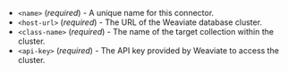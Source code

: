 - `<name>` (_required_) - A unique name for this connector.
- `<host-url>` (_required_) - The URL of the Weaviate database cluster.
- `<class-name>` (_required_) - The name of the target collection within the cluster.
- `<api-key>` (_required_) - The API key provided by Weaviate to access the cluster.